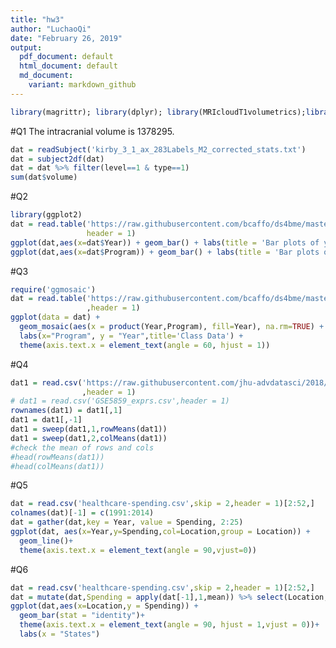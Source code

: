 ```yaml
---
title: "hw3"
author: "LuchaoQi"
date: "February 26, 2019"
output:
  pdf_document: default
  html_document: default
  md_document: 
    variant: markdown_github
---
```


```r
library(magrittr); library(dplyr); library(MRIcloudT1volumetrics);library('tidyr')
```

#Q1
The intracranial volume is 1378295.  

```r
dat = readSubject('kirby_3_1_ax_283Labels_M2_corrected_stats.txt')
dat = subject2df(dat)
dat = dat %>% filter(level==1 & type==1)
sum(dat$volume)
```


#Q2
```r
library(ggplot2)
dat = read.table('https://raw.githubusercontent.com/bcaffo/ds4bme/master/data/classInterests.txt',
                 header = 1)
ggplot(dat,aes(x=dat$Year)) + geom_bar() + labs(title = 'Bar plots of year', x = 'Year')
ggplot(dat,aes(x=dat$Program)) + geom_bar() + labs(title = 'Bar plots of program',x = 'Program')
```


#Q3
```r
require('ggmosaic')
dat = read.table('https://raw.githubusercontent.com/bcaffo/ds4bme/master/data/classInterests.txt'
                 ,header = 1)
ggplot(data = dat) +
  geom_mosaic(aes(x = product(Year,Program), fill=Year), na.rm=TRUE) +
  labs(x="Program", y = "Year",title='Class Data') +
  theme(axis.text.x = element_text(angle = 60, hjust = 1))
```



#Q4
```r
dat1 = read.csv('https://raw.githubusercontent.com/jhu-advdatasci/2018/master/data/GSE5859_exprs.csv'
                ,header = 1)
# dat1 = read.csv('GSE5859_exprs.csv',header = 1)
rownames(dat1) = dat1[,1]
dat1 = dat1[,-1]
dat1 = sweep(dat1,1,rowMeans(dat1))
dat1 = sweep(dat1,2,colMeans(dat1))
#check the mean of rows and cols
#head(rowMeans(dat1))
#head(colMeans(dat1))
```



#Q5
```r
dat = read.csv('healthcare-spending.csv',skip = 2,header = 1)[2:52,]
colnames(dat)[-1] = c(1991:2014)
dat = gather(dat,key = Year, value = Spending, 2:25) 
ggplot(dat, aes(x=Year,y=Spending,col=Location,group = Location)) + 
  geom_line()+
  theme(axis.text.x = element_text(angle = 90,vjust=0))
```




#Q6
```r
dat = read.csv('healthcare-spending.csv',skip = 2,header = 1)[2:52,]
dat = mutate(dat,Spending = apply(dat[-1],1,mean)) %>% select(Location,Spending)
ggplot(dat,aes(x=Location,y = Spending)) + 
  geom_bar(stat = "identity")+
  theme(axis.text.x = element_text(angle = 90, hjust = 1,vjust = 0))+
  labs(x = "States")
```

